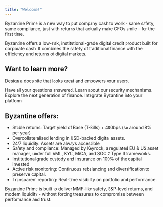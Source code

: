 ```yaml
---
title: "Welcome!"
---
```


Byzantine Prime is a new way to put company cash to work - same safety, same compliance, just with returns that actually make CFOs smile – for the first time.

Byzantine offers a low-risk, institutional-grade digital credit product built for corporate cash. It combines the safety of traditional finance with the efficiency and returns of digital markets.

## Want to learn more?

Design a docs site that looks great and empowers your users.

<Columns cols={2}>
  <Card
    title="FAQ"
    icon="question"
    href="faq/what-is-byzantine-prime-at-a-glance"
  >
    Have all your questions answered.
  </Card>
  <Card
    title="Security"
    icon="lock"
    href="documentation/asset-protection/security-mechanisms"
  >
    Learn about our security mechanisms.
  </Card>
    <Card
    title="The digital asset opportunity"
    icon="forward"
    href="documentation/about-byzantine/the-digital-asset-opportunity"
  >
    Explore the next generation of finance.
  </Card>
  <Card
    title="API documentation"
    icon="terminal"
    href="/api-reference/introduction"
  >
    Integrate Byzantine into your platform
  </Card>
</Columns>

## Byzantine offers:

- Stable returns: Target yield of Base (T-Bills) + 400bps (so around 8% per year)
- Overcollateralised lending in USD-backed digital assets.
- 24/7 liquidity: Assets are always accessible
- Safety and compliance: Managed by Keyrock, a regulated EU & US asset manager, under full AML, KYC, MiCA, and SOC 2 Type II frameworks.
- Institutional grade custody and insurance on 100% of the capital invested
- Active risk monitoring: Continuous rebalancing and diversification to preserve capital.
- Transparent reporting: Real-time visibility on portfolio and performance.

<Check>
  Byzantine Prime is built to deliver MMF-like safety, S&P-level returns, and modern liquidity - without forcing treasurers to compromise between performance and trust.
</Check>
